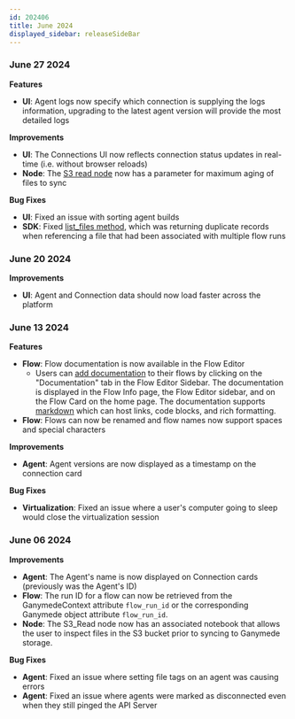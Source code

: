 ```yaml
---
id: 202406
title: June 2024
displayed_sidebar: releaseSideBar
---
```


### June 27 2024
**Features** 
- **UI**: Agent logs now specify which connection is supplying the logs information, upgrading to the latest agent version will provide the most detailed logs

**Improvements**
- **UI**: The Connections UI now reflects connection status updates in real-time (i.e. without browser reloads)
- **Node**: The [S3 read node](../nodes/App/S3_Read) now has a parameter for maximum aging of files to sync

**Bug Fixes**
- **UI**: Fixed an issue with sorting agent builds 
- **SDK**: Fixed [list_files method](../api/GanymedeClass#method-list_files), which was returning duplicate records when referencing a file that had been associated with multiple flow runs


### June 20 2024

**Improvements**
- **UI**: Agent and Connection data should now load faster across the platform

### June 13 2024

**Features**
- **Flow**: Flow documentation is now available in the Flow Editor
  - Users can [add documentation](../FlowEditor#documenting-flows) to their flows by clicking on the "Documentation" tab in the Flow Editor Sidebar. The documentation is displayed in the Flow Info page, the Flow Editor sidebar, and on the Flow Card on the home page. 
  The documentation supports [markdown](https://www.markdownguide.org/cheat-sheet/) which can host links, code blocks, and rich formatting.
- **Flow**: Flows can now be renamed and flow names now support spaces and special characters

**Improvements**
- **Agent**: Agent versions are now displayed as a timestamp on the connection card

**Bug Fixes**
- **Virtualization**: Fixed an issue where a user's computer going to sleep would close the virtualization session


### June 06 2024

**Improvements**
- **Agent**: The Agent's name is now displayed on Connection cards (previously was the Agent's ID)
- **Flow**: The run ID for a flow can now be retrieved from the GanymedeContext attribute `flow_run_id` or the corresponding Ganymede object attribute `flow_run_id`.
- **Node**: The S3_Read node now has an associated notebook that allows the user to inspect files in the S3 bucket prior to syncing to Ganymede storage.

**Bug Fixes**
- **Agent**: Fixed an issue where setting file tags on an agent was causing errors
- **Agent**: Fixed an issue where agents were marked as disconnected even when they still pinged the API Server
